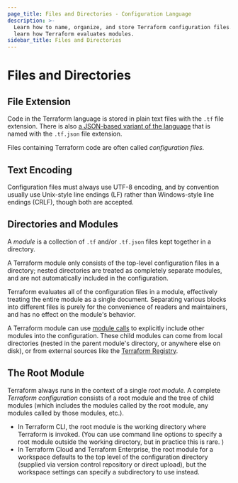 ```yaml
---
page_title: Files and Directories - Configuration Language
description: >-
  Learn how to name, organize, and store Terraform configuration files. Also
  learn how Terraform evaluates modules.
sidebar_title: Files and Directories
---
```


# Files and Directories

## File Extension

Code in the Terraform language is stored in plain text files with the `.tf` file
extension. There is also
[a JSON-based variant of the language](/language/syntax/json) that is named with
the `.tf.json` file extension.

Files containing Terraform code are often called _configuration files._

## Text Encoding

Configuration files must always use UTF-8 encoding, and by convention
usually use Unix-style line endings (LF) rather than Windows-style
line endings (CRLF), though both are accepted.

## Directories and Modules

A _module_ is a collection of `.tf` and/or `.tf.json` files kept together in a
directory.

A Terraform module only consists of the top-level configuration files in a
directory; nested directories are treated as completely separate modules, and
are not automatically included in the configuration.

Terraform evaluates all of the configuration files in a module, effectively
treating the entire module as a single document. Separating various blocks into
different files is purely for the convenience of readers and maintainers, and
has no effect on the module's behavior.

A Terraform module can use [module calls](/language/modules) to
explicitly include other modules into the configuration. These child modules can
come from local directories (nested in the parent module's directory, or
anywhere else on disk), or from external sources like the
[Terraform Registry](https://registry.terraform.io).

## The Root Module

Terraform always runs in the context of a single _root module._ A complete
_Terraform configuration_ consists of a root module and the tree of child
modules (which includes the modules called by the root module, any modules
called by those modules, etc.).

- In Terraform CLI, the root module is the working directory where Terraform is
  invoked. (You can use command line options to specify a root module outside
  the working directory, but in practice this is rare. )
- In Terraform Cloud and Terraform Enterprise, the root module for a workspace
  defaults to the top level of the configuration directory (supplied via version
  control repository or direct upload), but the workspace settings can specify a
  subdirectory to use instead.
